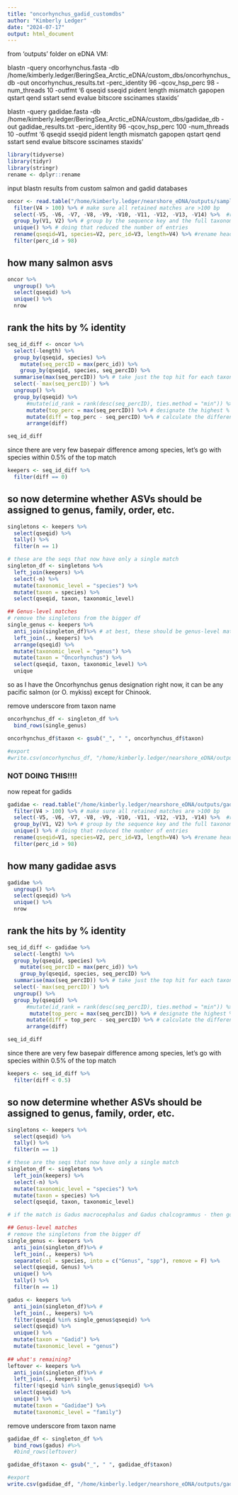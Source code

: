 ```yaml
---
title: "oncorhynchus_gadid_customdbs"
author: "Kimberly Ledger"
date: "2024-07-17"
output: html_document
---
```


from 'outputs' folder on eDNA VM: 

blastn -query oncorhynchus.fasta -db /home/kimberly.ledger/BeringSea_Arctic_eDNA/custom_dbs/oncorhynchus_db -out oncorhynchus_results.txt -perc_identity 96 -qcov_hsp_perc 98 -num_threads 10 -outfmt '6 qseqid sseqid pident length mismatch gapopen qstart qend sstart send evalue bitscore sscinames staxids'

blastn -query gadidae.fasta -db /home/kimberly.ledger/BeringSea_Arctic_eDNA/custom_dbs/gadidae_db -out gadidae_results.txt -perc_identity 96 -qcov_hsp_perc 100 -num_threads 10 -outfmt '6 qseqid sseqid pident length mismatch gapopen qstart qend sstart send evalue bitscore sscinames staxids'


```r
library(tidyverse)
library(tidyr)
library(stringr)
rename <- dplyr::rename
```

input blastn results from custom salmon and gadid databases
```r
oncor <- read.table("/home/kimberly.ledger/nearshore_eDNA/outputs/samples_w_mock/oncorhynchus_results.txt")  %>%
  filter(V4 > 100) %>% # make sure all retained matches are >100 bp
  select(-V5, -V6, -V7, -V8, -V9, -V10, -V11, -V12, -V13, -V14) %>%  #remove unnecessary columns
  group_by(V1, V2) %>% # group by the sequence key and the full taxonomy to reduce duplicate entries
  unique() %>% # doing that reduced the number of entries
  rename(qseqid=V1, species=V2, perc_id=V3, length=V4) %>% #rename headers
  filter(perc_id > 98)
```

## how many salmon asvs
```r
oncor %>% 
  ungroup() %>%
  select(qseqid) %>%
  unique() %>%
  nrow
```

## rank the hits by % identity
```r
seq_id_diff <- oncor %>%
  select(-length) %>%
  group_by(qseqid, species) %>%
    mutate(seq_percID = max(perc_id)) %>%
    group_by(qseqid, species, seq_percID) %>%
  summarise(max(seq_percID)) %>% # take just the top hit for each taxon (for each sequence)
  select(-`max(seq_percID)`) %>%
  ungroup() %>%
  group_by(qseqid) %>%
      #mutate(id_rank = rank(desc(seq_percID), ties.method = "min")) %>% # rank the taxonomic hits per sequence by % id
      mutate(top_perc = max(seq_percID)) %>% # designate the highest % id for the best taxonomic hit in each sequence (in some, but not all cases, this is 100%)   %>%
      mutate(diff = top_perc - seq_percID) %>% # calculate the difference between the % identity of the top hit and each subsequent taxonomic hit
      arrange(diff)

seq_id_diff
```

since there are very few basepair difference among species, let's go with species within 0.5% of the top match 
```r
keepers <- seq_id_diff %>%
  filter(diff == 0)
```


## so now determine whether ASVs should be assigned to genus, family, order, etc. 
```r
singletons <- keepers %>%
  select(qseqid) %>%
  tally() %>%
  filter(n == 1)

# these are the seqs that now have only a single match
singleton_df <- singletons %>%
  left_join(keepers) %>%
  select(-n) %>%
  mutate(taxonomic_level = "species") %>%
  mutate(taxon = species) %>%
  select(qseqid, taxon, taxonomic_level)

## Genus-level matches
# remove the singletons from the bigger df 
single_genus <- keepers %>%
  anti_join(singleton_df)%>% # at best, these should be genus-level matches
  left_join(., keepers) %>%
  arrange(qseqid) %>%
  mutate(taxonomic_level = "genus") %>%
  mutate(taxon = "Oncorhynchus") %>%
  select(qseqid, taxon, taxonomic_level) %>%
  unique
```

so as I have the Oncorhynchus genus designation right now, it can be any pacific salmon (or O. mykiss) except for Chinook. 

remove underscore from taxon name 
```r
oncorhynchus_df <- singleton_df %>%
  bind_rows(single_genus)

oncorhynchus_df$taxon <- gsub("_", " ", oncorhynchus_df$taxon)

#export 
#write.csv(oncorhynchus_df, "/home/kimberly.ledger/nearshore_eDNA/outputs/oncorhynchus_asv_id.csv")
```


### NOT DOING THIS!!!! 
now repeat for gadids 

```r
gadidae <- read.table("/home/kimberly.ledger/nearshore_eDNA/outputs/gadidae_results.txt")  %>%
  filter(V4 > 100) %>% # make sure all retained matches are >100 bp
  select(-V5, -V6, -V7, -V8, -V9, -V10, -V11, -V12, -V13, -V14) %>%  #remove unnecessary columns
  group_by(V1, V2) %>% # group by the sequence key and the full taxonomy to reduce duplicate entries
  unique() %>% # doing that reduced the number of entries
  rename(qseqid=V1, species=V2, perc_id=V3, length=V4) %>% #rename headers
  filter(perc_id > 98)
```

## how many gadidae asvs
```r
gadidae %>% 
  ungroup() %>%
  select(qseqid) %>%
  unique() %>%
  nrow
```

## rank the hits by % identity
```r
seq_id_diff <- gadidae %>%
  select(-length) %>%
  group_by(qseqid, species) %>%
    mutate(seq_percID = max(perc_id)) %>%
    group_by(qseqid, species, seq_percID) %>%
  summarise(max(seq_percID)) %>% # take just the top hit for each taxon (for each sequence)
  select(-`max(seq_percID)`) %>%
  ungroup() %>%
  group_by(qseqid) %>%
      #mutate(id_rank = rank(desc(seq_percID), ties.method = "min")) %>% # rank the taxonomic hits per sequence by % id
       mutate(top_perc = max(seq_percID)) %>% # designate the highest % id for the best taxonomic hit in each sequence (in some, but not all cases, this is 100%)   %>%
      mutate(diff = top_perc - seq_percID) %>% # calculate the difference between the % identity of the top hit and each subsequent taxonomic hit
      arrange(diff)

seq_id_diff
```

since there are very few basepair difference among species, let's go with species within 0.5% of the top match 
```r
keepers <- seq_id_diff %>%
  filter(diff < 0.5)
```


## so now determine whether ASVs should be assigned to genus, family, order, etc. 
```r
singletons <- keepers %>%
  select(qseqid) %>%
  tally() %>%
  filter(n == 1)

# these are the seqs that now have only a single match
singleton_df <- singletons %>%
  left_join(keepers) %>%
  select(-n) %>%
  mutate(taxonomic_level = "species") %>%
  mutate(taxon = species) %>%
  select(qseqid, taxon, taxonomic_level)

# if the match is Gadus macrocephalus and Gadus chalcogrammus - then go with the genus level 

## Genus-level matches
# remove the singletons from the bigger df 
single_genus <- keepers %>%
  anti_join(singleton_df)%>% # 
  left_join(., keepers) %>%
  separate(col = species, into = c("Genus", "spp"), remove = F) %>%
  select(qseqid, Genus) %>%
  unique() %>%
  tally() %>%
  filter(n == 1)

gadus <- keepers %>%
  anti_join(singleton_df)%>% # 
  left_join(., keepers) %>% 
  filter(qseqid %in% single_genus$qseqid) %>%
  select(qseqid) %>% 
  unique() %>% 
  mutate(taxon = "Gadid") %>%
  mutate(taxonomic_level = "genus")
  
## what's remaining? 
leftover <- keepers %>%
  anti_join(singleton_df)%>% # 
  left_join(., keepers) %>%
  filter(!qseqid %in% single_genus$qseqid) %>%
  select(qseqid) %>%
  unique() %>%
  mutate(taxon = "Gadidae") %>%
  mutate(taxonomic_level = "family")

```

remove underscore from taxon name 
```r
gadidae_df <- singleton_df %>%
  bind_rows(gadus) #%>%
  #bind_rows(leftover)

gadidae_df$taxon <- gsub("_", " ", gadidae_df$taxon)

#export 
write.csv(gadidae_df, "/home/kimberly.ledger/nearshore_eDNA/outputs/gadidae_asv_id.csv")
```

